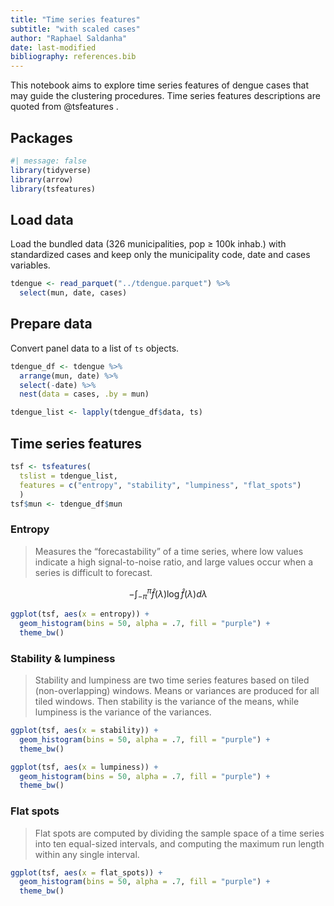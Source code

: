 ```yaml
---
title: "Time series features"
subtitle: "with scaled cases"
author: "Raphael Saldanha"
date: last-modified
bibliography: references.bib
---
```


This notebook aims to explore time series features of dengue cases that may guide the clustering procedures. Time series features descriptions are quoted from @tsfeatures .

## Packages

```r
#| message: false
library(tidyverse)
library(arrow)
library(tsfeatures)
```

## Load data

Load the bundled data (326 municipalities, pop $\geq$ 100k inhab.) with standardized cases and keep only the municipality code, date and cases variables.

```r
tdengue <- read_parquet("../tdengue.parquet") %>%
  select(mun, date, cases)
```

## Prepare data

Convert panel data to a list of `ts` objects.

```r
tdengue_df <- tdengue %>%
  arrange(mun, date) %>%
  select(-date) %>%
  nest(data = cases, .by = mun)

tdengue_list <- lapply(tdengue_df$data, ts)
```

## Time series features

```r
tsf <- tsfeatures(
  tslist = tdengue_list, 
  features = c("entropy", "stability", "lumpiness", "flat_spots")
  )
tsf$mun <- tdengue_df$mun
```

### Entropy

> Measures the "forecastability" of a time series, where low values indicate a high signal-to-noise ratio, and large values occur when a series is difficult to forecast.

$$
-\int^\pi_{-\pi}\hat{f}(\lambda)\log\hat{f}(\lambda) d\lambda
$$

```r
ggplot(tsf, aes(x = entropy)) +
  geom_histogram(bins = 50, alpha = .7, fill = "purple") +
  theme_bw()
```

### Stability & lumpiness

> Stability and lumpiness are two time series features based on tiled (non-overlapping) windows. Means or variances are produced for all tiled windows. Then stability is the variance of the means, while lumpiness is the variance of the variances.

```r
ggplot(tsf, aes(x = stability)) +
  geom_histogram(bins = 50, alpha = .7, fill = "purple") +
  theme_bw()
```

```r
ggplot(tsf, aes(x = lumpiness)) +
  geom_histogram(bins = 50, alpha = .7, fill = "purple") +
  theme_bw()
```

### Flat spots

> Flat spots are computed by dividing the sample space of a time series into ten equal-sized intervals, and computing the maximum run length within any single interval.

```r
ggplot(tsf, aes(x = flat_spots)) +
  geom_histogram(bins = 50, alpha = .7, fill = "purple") +
  theme_bw()
```
